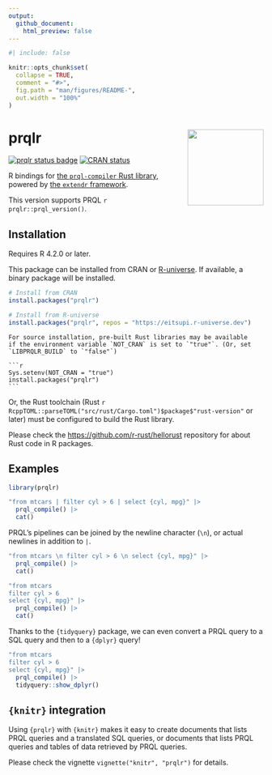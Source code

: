 ```yaml
---
output:
  github_document:
    html_preview: false
---
```


<!-- README.md is generated from README.Rmd. Please edit that file -->

```r
#| include: false

knitr::opts_chunk$set(
  collapse = TRUE,
  comment = "#>",
  fig.path = "man/figures/README-",
  out.width = "100%"
)
```

# prqlr <img src="man/figures/logo.png" align="right" width="150"/>

<!-- badges: start -->
[![prqlr status badge](https://eitsupi.r-universe.dev/badges/prqlr)](https://eitsupi.r-universe.dev)
[![CRAN status](https://www.r-pkg.org/badges/version/prqlr)](https://CRAN.R-project.org/package=prqlr)
<!-- badges: end -->

R bindings for [the `prql-compiler` Rust library](https://github.com/prql/prql),
powered by [the `extendr` framework](https://extendr.github.io/).

This version supports PRQL `r prqlr::prql_version()`.

## Installation

Requires R 4.2.0 or later.

This package can be installed from CRAN or [R-universe](https://eitsupi.r-universe.dev/prqlr).
If available, a binary package will be installed.

```r
# Install from CRAN
install.packages("prqlr")
```

```r
# Install from R-universe
install.packages("prqlr", repos = "https://eitsupi.r-universe.dev")
```

````asis
For source installation, pre-built Rust libraries may be available
if the environment variable `NOT_CRAN` is set to `"true"`. (Or, set `LIBPRQLR_BUILD` to `"false"`)

```r
Sys.setenv(NOT_CRAN = "true")
install.packages("prqlr")
```
````

Or, the Rust toolchain (Rust `r RcppTOML::parseTOML("src/rust/Cargo.toml")$package$"rust-version"` or later)
must be configured to build the Rust library.

Please check the <https://github.com/r-rust/hellorust> repository for about Rust code in R packages.

## Examples

```r
library(prqlr)

"from mtcars | filter cyl > 6 | select {cyl, mpg}" |>
  prql_compile() |>
  cat()
```

PRQL's pipelines can be joined by the newline character (`\n`), or actual newlines in addition to `|`.

```r
"from mtcars \n filter cyl > 6 \n select {cyl, mpg}" |>
  prql_compile() |>
  cat()
```

```r
"from mtcars
filter cyl > 6
select {cyl, mpg}" |>
  prql_compile() |>
  cat()
```

Thanks to the `{tidyquery}` package,
we can even convert a PRQL query to a SQL query and then to a `{dplyr}` query!

```r
"from mtcars
filter cyl > 6
select {cyl, mpg}" |>
  prql_compile() |>
  tidyquery::show_dplyr()
```

## `{knitr}` integration

Using `{prqlr}` with `{knitr}` makes it easy to create documents that lists PRQL queries and a translated SQL queries,
or documents that lists PRQL queries and tables of data retrieved by PRQL queries.

Please check the vignette `vignette("knitr", "prqlr")` for details.

